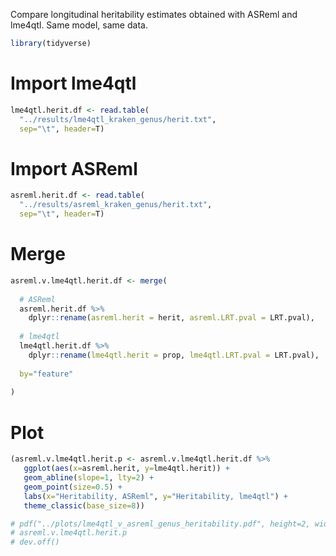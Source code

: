 Compare longitudinal heritability estimates obtained with ASReml and lme4qtl. Same model, same data.

```r
library(tidyverse)
```

# Import lme4qtl

```r
lme4qtl.herit.df <- read.table(
  "../results/lme4qtl_kraken_genus/herit.txt",
  sep="\t", header=T)
```

# Import ASReml

```r
asreml.herit.df <- read.table(
  "../results/asreml_kraken_genus/herit.txt",
  sep="\t", header=T)
```

# Merge

```r
asreml.v.lme4qtl.herit.df <- merge(
  
  # ASReml
  asreml.herit.df %>% 
    dplyr::rename(asreml.herit = herit, asreml.LRT.pval = LRT.pval),
  
  # lme4qtl
  lme4qtl.herit.df %>% 
    dplyr::rename(lme4qtl.herit = prop, lme4qtl.LRT.pval = LRT.pval),
  
  by="feature"
  
)
```

# Plot

```r
(asreml.v.lme4qtl.herit.p <- asreml.v.lme4qtl.herit.df %>% 
   ggplot(aes(x=asreml.herit, y=lme4qtl.herit)) +
   geom_abline(slope=1, lty=2) +
   geom_point(size=0.5) +
   labs(x="Heritability, ASReml", y="Heritability, lme4qtl") +
   theme_classic(base_size=8))
```

```r
# pdf("../plots/lme4qtl_v_asreml_genus_heritability.pdf", height=2, width=2)
# asreml.v.lme4qtl.herit.p
# dev.off()
```
